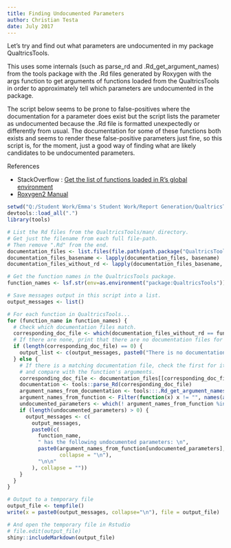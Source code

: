 ```yaml
---
title: Finding Undocumented Parameters
author: Christian Testa
date: July 2017
---
```


Let's try and find out what parameters are undocumented in my package QualtricsTools.

This uses some internals (such as parse_rd and .Rd_get_argument_names) from the tools package
with the .Rd files generated by Roxygen with the args function to get arguments of functions
loaded from the QualtricsTools in order to approximately tell which parameters are undocumented
in the package.

The script below seems to be prone to false-positives where the documentation for a parameter does
exist but the script lists the parameter as undocumented because the .Rd file is formatted unexpectedly
or differently from usual. The documentation for some of these functions both exists and seems to
render these false-positive parameters just fine, so this script is, for the moment, just a good way
of finding what are likely candidates to be undocumented parameters.

References

- StackOverflow : [Get the list of functions loaded in R's global environment](
https://stackoverflow.com/questions/5103194/get-the-list-of-functions-loaded-in-rs-global-environment)
- [Roxygen2 Manual](
http://roxygen.org/roxygen2-manual.pdf)

```r
setwd("Q:/Student Work/Emma's Student Work/Report Generation/QualtricsTools/")
devtools::load_all(".")
library(tools)

# List the Rd files from the QualtricsTools/man/ directory.
# Get just the filename from each full file-path.
# Then remove ".Rd" from the end.
documentation_files <- list.files(file.path(path.package("QualtricsTools"), "man"), full.names = TRUE)
documentation_files_basename <- lapply(documentation_files, basename)
documentation_files_without_rd <- lapply(documentation_files_basename, function(x) gsub("*.Rd", "", x))

# Get the function names in the QualtricsTools package.
function_names <- lsf.str(env=as.environment("package:QualtricsTools"))

# Save messages output in this script into a list.
output_messages <- list()

# For each function in QualtricsTools...
for (function_name in function_names) {
  # Check which documentation files match.
  corresponding_doc_file <- which(documentation_files_without_rd == function_name)
  # If there are none, print that there are no documentation files for that function.
  if (length(corresponding_doc_file) == 0) {
    output_list <- c(output_messages, paste0("There is no documentation file for ", function_name))
  } else {
    # If there is a matching documentation file, check the first for its documented arguments
    # and compare with the function's arguments.
    corresponding_doc_file <- documentation_files[[corresponding_doc_file[[1]]]]
    documentation <- tools::parse_Rd(corresponding_doc_file)
    argument_names_from_documentation <- tools:::.Rd_get_argument_names(documentation)
    argument_names_from_function <- Filter(function(x) x != "", names(as.list(args(function_name))))
    undocumented_parameters <- which(! argument_names_from_function %in% argument_names_from_documentation)
    if (length(undocumented_parameters) > 0) {
      output_messages <- c(
        output_messages,
        paste0(c(
          function_name,
          " has the following undocumented parameters: \n",
          paste0(argument_names_from_function[undocumented_parameters],
                 collapse = "\n"),
          "\n\n"
        ), collapse = ""))
    }
  }
}

# Output to a temporary file
output_file <- tempfile()
write(x = paste0(output_messages, collapse="\n"), file = output_file)

# And open the temporary file in Rstudio
# file.edit(output_file)
shiny::includeMarkdown(output_file)
```
